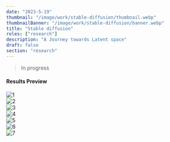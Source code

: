 ```yaml
---
date: "2023-5-19"
thumbnail: "/image/work/stable-diffusion/thumbnail.webp"
thumbnailBanner: "/image/work/stable-diffusion/banner.webp"
title: "Stable diffusion"
roles: ["research"]
description: "A Journey towards Latent space"
draft: false
section: "research"
---
```


> In progress

#### Results Preview

![1](/image/work/stable-diffusion/1.webp)
\
![2](/image/work/stable-diffusion/2.webp)
\
![3](/image/work/stable-diffusion/3.webp)
\
![4](/image/work/stable-diffusion/4.webp)
\
![5](/image/work/stable-diffusion/5.webp)
\
![6](/image/work/stable-diffusion/6.webp)
\
![7](/image/work/stable-diffusion/7.webp)
